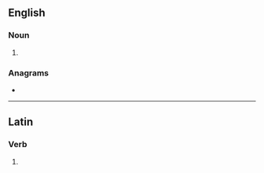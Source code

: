 ==English==

===Noun===
{{head|en|noun form}}

# {{plural of|en|cline}}

===Anagrams===
* {{anagrams|en|a=ceilns|incels|incles}}

----

==Latin==

===Verb===
{{la-verb-form|clīnēs}}

# {{inflection of|la|clīnō||2|s|pres|actv|subj}}